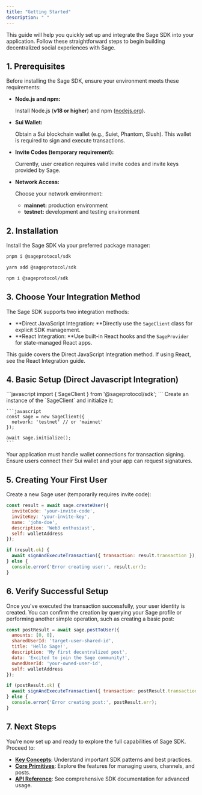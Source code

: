 ```yaml
---
title: "Getting Started"
description: " "
---
```


This guide will help you quickly set up and integrate the Sage SDK into your application. Follow these straightforward steps to begin building decentralized social experiences with Sage.

## 1. Prerequisites

Before installing the Sage SDK, ensure your environment meets these requirements:

- **Node.js and npm:**

  Install Node.js (**v18 or higher**) and npm ([nodejs.org](http://nodejs.org)).
- **Sui Wallet:**

  Obtain a Sui blockchain wallet (e.g., Suiet, Phantom, Slush). This wallet is required to sign and execute transactions.
- **Invite Codes (temporary requirement):**

  Currently, user creation requires valid invite codes and invite keys provided by Sage.
- **Network Access:**

  Choose your network environment:
  - **mainnet:** production environment
  - **testnet:** development and testing environment

## 2. Installation

Install the Sage SDK via your preferred package manager:

<CodeGroup>

```bash pnpm
pnpm i @sageprotocol/sdk
```


```bash yarn
yarn add @sageprotocol/sdk
```


```bash npm
npm i @sageprotocol/sdk
```

</CodeGroup>

## 3. Choose Your Integration Method

The Sage SDK supports two integration methods:

- \*\*Direct JavaScript Integration: \*\*Directly use the `SageClient` class for explicit SDK management.
- \*\*React Integration: \*\*Use built-in React hooks and the `SageProvider` for state-managed React apps.

This guide covers the Direct JavaScript Integration method. If using React, see the React Integration guide.

## 4. Basic Setup (Direct Javascript Integration)

<Steps>
  <Step title="Import the SDK">
    ```javascript
    import { SageClient } from '@sageprotocol/sdk';
    ```
  </Step>
  <Step title="Initialize the Client">
    Create an instance of the `SageClient` and initialize it:

    ```javascript
    const sage = new SageClient({
      network: 'testnet' // or 'mainnet'
    });
    
    await sage.initialize();
    ```
  </Step>
  <Step title="Setup Sui Wallet Integration">
    Your application must handle wallet connections for transaction signing. Ensure users connect their Sui wallet and your app can request signatures.
  </Step>
</Steps>

## 5. Creating Your First User

Create a new Sage user (temporarily requires invite code):

```javascript
const result = await sage.createUser({
  inviteCode: 'your-invite-code',
  inviteKey: 'your-invite-key',
  name: 'john-doe',
  description: 'Web3 enthusiast',
  self: walletAddress
});

if (result.ok) {
  await signAndExecuteTransaction({ transaction: result.transaction });
} else {
  console.error('Error creating user:', result.err);
}
```

## 6. Verify Successful Setup

Once you've executed the transaction successfully, your user identity is created. You can confirm the creation by querying your Sage profile or performing another simple operation, such as creating a basic post:

```javascript
const postResult = await sage.postToUser({
  amounts: [0, 0],
  sharedUserId: 'target-user-shared-id',
  title: 'Hello Sage!',
  description: 'My first decentralized post',
  data: 'Excited to join the Sage community!',
  ownedUserId: 'your-owned-user-id',
  self: walletAddress
});

if (postResult.ok) {
  await signAndExecuteTransaction({ transaction: postResult.transaction });
} else {
  console.error('Error creating post:', postResult.err);
}
```

## 7. Next Steps

You’re now set up and ready to explore the full capabilities of Sage SDK. Proceed to:

- [**Key Concepts**](#): Understand important SDK patterns and best practices.
- [**Core Primitives**](#): Explore the features for managing users, channels, and posts.
- [**API Reference**](#): See comprehensive SDK documentation for advanced usage.